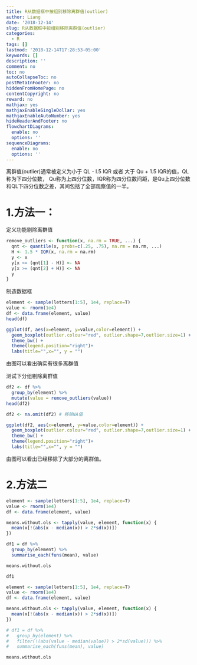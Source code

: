 ```yaml
---
title: R从数据框中按组别移除离群值(outlier)
author: Liang
date: '2018-12-14'
slug: R从数据框中按组别移除离群值(outlier)
categories:
  - R
tags: []
lastmod: '2018-12-14T17:28:53-05:00'
keywords: []
description: ''
comment: no
toc: no
autoCollapseToc: no
postMetaInFooter: no
hiddenFromHomePage: no
contentCopyright: no
reward: no
mathjax: yes
mathjaxEnableSingleDollar: yes
mathjaxEnableAutoNumber: yes
hideHeaderAndFooter: no
flowchartDiagrams:
  enable: no
  options: ''
sequenceDiagrams:
  enable: no
  options: ''
---
```


离群值(outlier)通常被定义为小于 QL - l.5 IQR 或者 大于 Qu + 1.5 IQR的值，QL称为下四分位数， Qu称为上四分位数，IQR称为四分位数间距，是Qu上四分位数和QL下四分位数之差，其间包括了全部观察值的一半。

# 1.方法一：

定义功能剔除离群值

```r
remove_outliers <- function(x, na.rm = TRUE, ...) {
  qnt <- quantile(x, probs=c(.25, .75), na.rm = na.rm, ...)
  H <- 1.5 * IQR(x, na.rm = na.rm)
  y <- x
  y[x <= (qnt[1] - H)] <- NA
  y[x >= (qnt[2] + H)] <- NA
  y
}
```


制造数据框

```r
element <- sample(letters[1:5], 1e4, replace=T)
value <- rnorm(1e4)
df <- data.frame(element, value)
head(df)
```

```r
ggplot(df, aes(x=element, y=value,color=element)) + 
  geom_boxplot(outlier.colour="red", outlier.shape=7,outlier.size=1) + #指出离群值
  theme_bw() + 
  theme(legend.position="right")+
  labs(title="",x="", y = "")
```

由图可以看出确实有很多离群值

测试下分组剔除离群值

```r
df2 <- df %>%
  group_by(element) %>%
  mutate(value = remove_outliers(value))
head(df2)
```

```r
df2 <- na.omit(df2) # 移除NA值
```


```r
ggplot(df2, aes(x=element, y=value,color=element)) + 
  geom_boxplot(outlier.colour="red", outlier.shape=7,outlier.size=1) + #指出离群值
  theme_bw() + 
  theme(legend.position="right")+
  labs(title="",x="", y = "")
```

由图可以看出已经移除了大部分的离群值。

# 2.方法二

```r
element <- sample(letters[1:5], 1e4, replace=T)
value <- rnorm(1e4)
df <- data.frame(element, value)

means.without.ols <- tapply(value, element, function(x) {
  mean(x[!(abs(x - median(x)) > 2*sd(x))])
})

df1 = df %>%
  group_by(element) %>%
  summarise_each(funs(mean), value)

means.without.ols

df1
```

```r
element <- sample(letters[1:5], 1e4, replace=T)
value <- rnorm(1e4)
df <- data.frame(element, value)

means.without.ols <- tapply(value, element, function(x) {
  mean(x[!(abs(x - median(x)) > 2*sd(x))])
})

# df1 = df %>%
#   group_by(element) %>%
#   filter(!(abs(value - median(value)) > 2*sd(value))) %>%
#   summarise_each(funs(mean), value)

means.without.ols
```



